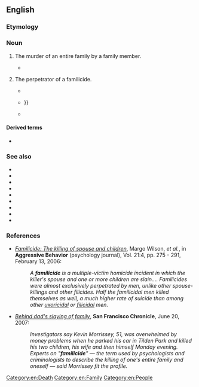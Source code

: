 ==English==
{{wikipedia|Familicide}}

===Etymology===
{{suffix|en|family|cide}}

===Noun===
{{en-noun|~}}

# The murder of an entire family by a family member.
#: {{ux|en|Because of the '''familicide''' that wiped out his entire family, he will be charged with six counts of murder.}}
#* {{quote-book|en|author=Albert Lee Strickland|chapter=Familicide|editor=Michael John Brennan|title=The A–Z of Death and Dying: Social, Medical, and Cultural Aspects|location=Santa Barbara, Calif.|publisher={{w|Greenwood Publishing Group}}|year=2014|page=204|isbn=978-1-4408-0344-4|passage='''Familicide''' is the murder of family members by another family member. In other words, '''familicide''' is a multiple-victim homicide in which the killer's spouse or partner and one or more children are killed. Although '''familicide''' is relatively rare, it is nevertheless the most common form of mass killing.}}
# {{rfv-sense|en}} The perpetrator of a familicide.
#: {{ux|en|The popular professional wrestler became the most notorious '''familicide''' of 2007.}}
#* {{quote-journal|en|year=1998|journal=American Academy of Psychiatry and the Law Newsletter|url=https://books.google.co.uk/books?id=Q5xGAQAAIAAJ|volume=23|number=3|page=10|text=There has also been some recent work focused on diagnostic correlates in aggressive individuals, including a '''familicide'''.}}
#* {{quote-book|en|year=2019|author=Lea Puljcan Juric|title=Illyria in Shakespeare’s England|isbn=9781683931768|page=147|pageurl=https://books.google.co.uk/books?id=bKqaDwAAQBAJ&pg=PA147|text=While hiding there under the assumed name Calinda, she nearly falls prey to duke Brianto, a stock character modeled on the salacious predatory Turk (a ‘'''familicide'''’ of “beastly appetite,” in league with a dishonest Greek ally) {{...}}}}
#* {{quote-journal|en|date=30 March 2022|author={{w|Joan Smith}}|title=Putin the abuser|journal={{w|The Critic (modern magazine)|The Critic}}|url=https://thecritic.co.uk/putin-the-abuser/|text=His behaviour in Ukraine increasingly resembles that of a '''familicide''', who would rather kill his wife and children than let them go.}}

====Derived terms====
* {{l|en|familicidal}}

===See also===
* {{l|en|altruistic filicide}}
* {{l|en|family annihilator}}
* {{l|en|fratricide}}
* {{l|en|homicide}}
* {{l|en|infanticide}}
* {{l|en|parricide}}
* {{l|en|sororicide}}
* {{l|en|suicide}}
* {{l|en|uxoricide}}

===References===
* [http://www3.interscience.wiley.com/cgi-bin/abstract/112417676/ABSTRACT?CRETRY=1&SRETRY=0 ''Familicide: The killing of spouse and children''], Margo Wilson, ''et al.'', in '''Aggressive Behavior''' (psychology journal), Vol. 21:4, pp. 275 - 291, February 13, 2006:
*: ''A '''familicide''' is a multiple-victim homicide incident in which the killer's spouse and one or more children are slain.... Familicides were almost exclusively perpetrated by men, unlike other spouse-killings and other filicides. Half the familicidal men killed themselves as well, a much higher rate of suicide than among other [[uxoricidal]] or [[filicidal]] men.''
* [http://www.sfgate.com/cgi-bin/article.cgi?file=/c/a/2007/06/20/MNGSLQIDEL1.DTL ''Behind dad's slaying of family''], '''San Francisco Chronicle''', June 20, 2007:
*: ''Investigators say Kevin Morrissey, 51, was overwhelmed by money problems when he parked his car in Tilden Park and killed his two children, his wife and then himself Monday evening. Experts on "'''familicide'''" — the term used by psychologists and criminologists to describe the killing of one's entire family and oneself — said Morrissey fit the profile.''

[[Category:en:Death]]
[[Category:en:Family]]
[[Category:en:People]]